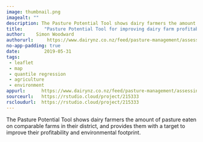 ```yaml
---
image: thumbnail.png
imagealt: ""
description: The Pasture Potential Tool shows dairy farmers the amount of pasture eaten on comparable farms in their district, and provides them with a target to improve their profitability and environmental footprint.
title:        "Pasture Potential Tool for improving dairy farm profitability and environmental impact"
author:    Simon Woodward
authorurl:     https://www.dairynz.co.nz/feed/pasture-management/assessing-farm-performance/pasture-and-crop-eaten/pasture-potential-tool/
no-app-padding: true
date:         2019-05-31
tags:         
 - leaflet
 - map
 - quantile regression
 - agriculture
 - environment
appurl:      https://www.dairynz.co.nz/feed/pasture-management/assessing-farm-performance/pasture-and-crop-eaten/pasture-potential-tool/
sourceurl:   https://rstudio.cloud/project/215333
rscloudurl:  https://rstudio.cloud/project/215333
---
```


The Pasture Potential Tool shows dairy farmers the amount of pasture eaten on comparable farms in their district, and provides them with a target to improve their profitability and environmental footprint.
  
